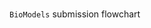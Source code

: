 ### {data-menu-title="BioModels submission flowchart"}

[`BioModels` submission flowchart]{.slide-title2}